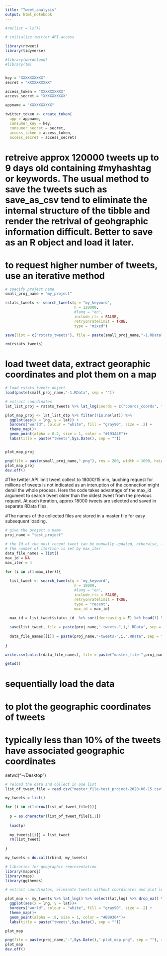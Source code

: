 ```yaml
---
title: "Tweet_analysis"
output: html_notebook
---
```


```r
#rm(list = ls())

# initialize twitter API access

library(rtweet)
library(tidyverse)

#library(wordcloud)
#library(tm)


key = "XXXXXXXXXX"
secret = "XXXXXXXXXX"

access_token = "XXXXXXXXXX"
access_secret = "XXXXXXXXXX"

appname = "XXXXXXXXXX"

twitter_token <- create_token(
  app = appname,
  consumer_key = key,
  consumer_secret = secret,
  access_token = access_token,
  access_secret = access_secret)

```

# retreive approx 120000 tweets up to 9 days old containing #myhashtag or keywords. The usual method to save the tweets such as save_as_csv tend to eliminate the internal structure of the tibble and render the retrival of geohgraphic information difficult. Better to save as an R object and load it later.

# to request higher number of tweets, use an iterative method

```r

# specify project name
small_proj_name = "my_project"

rstats_tweets <- search_tweets(q = "my_keyword",
                               n = 120000,
                               #lang = "en",
                               include_rts = FALSE,
                               retryonratelimit = TRUE,
                               type = "mixed")

save(list = c("rstats_tweets"), file = paste(small_proj_name,"-1.RData", sep = ""))

rm(rstats_tweets)

```

# load tweet data, extract georaphic coordinates and plot them on a map
```r

# load rstats_tweets object
load(paste(small_proj_name,"-1.RData", sep = ""))

# extract coordinates
lat_list_proj = rstats_tweets %>% lat_lng(coords = c("coords_coords", "bbox_coords", "geo_coords")) %>% select(created_at,lng,lat)

plot_map_proj <- lat_list_dtp %>% filter(!is.na(lat)) %>%
  ggplot(aes(x = lng, y = lat)) +
  borders("world", colour = "white", fill = "gray90", size = .2) +
  theme_map()+
  geom_point(alpha = 0.2, size = 1, color = "#193A4E")+
  labs(title = paste("tweets",Sys.Date(), sep = ""))


plot_map_proj

png(file = paste(small_proj_name,".png"), res = 200, width = 1000, height = 800)
plot_map_proj
dev.off()

```



#The twitter API limit tweet collect to 18000/15 min, lauching request for millions of tweets is not indicated as an interuption of the connection might derail the whole process. Here the code takes advantage of the max_id argument to search tweet older than the oldest tweet from the previous request. At each iteration, approx 18000 tweets are selected and saved in separate RData files.

#The names of the collected files are stored in a master file for easy subsequent loading.

```r

# give the project a name
proj_name = "test_project"

# the Id of the most recent tweet can be manually updated, otherwise, leave NA
# the number of itertion is set by max_iter
data_file_names = list()
max_id = NA
max_iter = 4

for (i in c(1:max_iter)){
  
  list_tweet <- search_tweets(q = 'my_keyword',
                               n = 18000,
                               #lang = "en",
                               include_rts = FALSE,
                               retryonratelimit = TRUE,
                               type = "recent",
                               max_id = max_id)
  
  max_id = list_tweet$status_id  %>% sort(decreasing = F) %>% head(1) %>% as.character()

  save(list_tweet, file = paste(proj_name,"-tweets-",i,".RData", sep = ""))
  
  data_file_names[[i]] = paste(proj_name,"-tweets-",i,".RData", sep = "")
  
} 

write.csv(unlist(data_file_names), file = paste("master_file-",proj_name,"-",Sys.Date(),".csv", sep ="" ))

getwd()

```


# sequentially load the data 
# to plot the geographic coordinates of tweets
# typically less than 10% of the tweets have associated geographic coordinates

setwd("~/Desktop")

```r

# reload the data and collect in one list
list_of_tweet_file = read.csv("master_file-test_project-2020-06-15.csv", header = T) %>% select(x) 

my_tweets = list()

for (i in c(1:nrow(list_of_tweet_file))){
  
  p = as.character(list_of_tweet_file[i,1])
  
  load(p)
  
  my_tweets[[i]] = list_tweet
  rm(list_tweet)
  
}

my_tweets = do.call(rbind, my_tweets)

# libraries for geographic representation
library(mapproj)
library(maps)
library(ggthemes)

# extract coordinates, eliminate tweets without coordinates and plot location

plot_map <- my_tweets %>% lat_lng() %>% select(lat,lng) %>% drop_na() %>%
  ggplot(aes(x = lng, y = lat))+
  borders("world", colour = "white", fill = "gray90", size = .2) +
  theme_map()+
  geom_point(alpha = .9, size = 1, color = "#B99364")+
  labs(title = paste("tweets",Sys.Date(), sep = ""))

plot_map

```


```r
png(file = paste(proj_name,"-",Sys.Date(),"-plot_map.png", sep = ""), res = 200, width = 1000, height = 800)
plot_map
dev.off()
```







